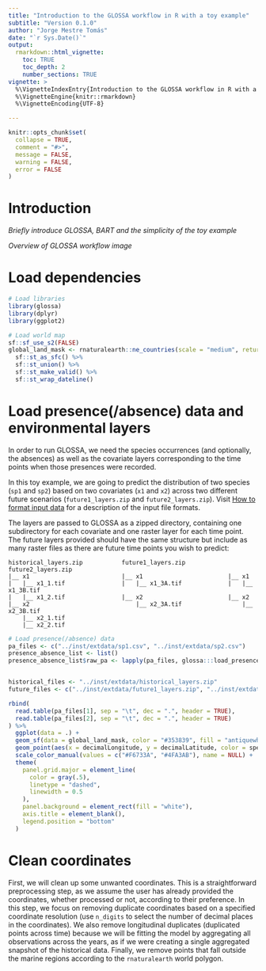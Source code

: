 ```yaml
---
title: "Introduction to the GLOSSA workflow in R with a toy example"
subtitle: "Version 0.1.0"
author: "Jorge Mestre Tomás"
date: "`r Sys.Date()`"
output: 
  rmarkdown::html_vignette:
    toc: TRUE
    toc_depth: 2
    number_sections: TRUE
vignette: >
  %\VignetteIndexEntry{Introduction to the GLOSSA workflow in R with a toy example}
  %\VignetteEngine{knitr::rmarkdown}
  %\VignetteEncoding{UTF-8}

---
```


```r
knitr::opts_chunk$set(
  collapse = TRUE,
  comment = "#>",
  message = FALSE,
  warning = FALSE,
  error = FALSE
)
```

# Introduction

*Briefly introduce GLOSSA, BART and the simplicity of the toy example*

*Overview of GLOSSA workflow image*

# Load dependencies

```r
# Load libraries
library(glossa)
library(dplyr)
library(ggplot2)

# Load world map
sf::sf_use_s2(FALSE)
global_land_mask <- rnaturalearth::ne_countries(scale = "medium", returnclass = "sf") %>%
  sf::st_as_sfc() %>%
  sf::st_union() %>%
  sf::st_make_valid() %>%
  sf::st_wrap_dateline()
```

# Load presence(/absence) data and environmental layers

In order to run GLOSSA, we need the species occurrences (and optionally, the absences) as well as the covariate layers corresponding to the time points when those presences were recorded.

In this toy example, we are going to predict the distribution of two species (`sp1` and `sp2`) based on two covariates (`x1` and `x2`) across two different future scenarios (`future1_layers.zip` and `future2_layers.zip`). Visit [How to format input data](https://github.com/jmestret/glossa) for a description of the input file formats.

The layers are passed to GLOSSA as a zipped directory, containing one subdirectory for each covariate and one raster layer for each time point. The future layers provided should have the same structure but include as many raster files as there are future time points you wish to predict:

```
historical_layers.zip           future1_layers.zip            future2_layers.zip
|__ x1                          |__ x1                        |__ x1
|   |__ x1_1.tif                |   |__ x1_3A.tif             |   |__ x1_3B.tif
|   |__ x1_2.tif                |__ x2                        |__ x2
|__ x2                              |__ x2_3A.tif                 |__ x2_3B.tif
    |__ x2_1.tif
    |__ x2_2.tif
```

```r
# Load presence(/absence) data
pa_files <- c("../inst/extdata/sp1.csv", "../inst/extdata/sp2.csv")
presence_absence_list <- list()
presence_absence_list$raw_pa <- lapply(pa_files, glossa:::load_presence_absence_data)


historical_files <- "../inst/extdata/historical_layers.zip"
future_files <- c("../inst/extdata/future1_layers.zip", "../inst/extdata/future2_layers.zip")
```
```r
rbind(
  read.table(pa_files[1], sep = "\t", dec = ".", header = TRUE),
  read.table(pa_files[2], sep = "\t", dec = ".", header = TRUE)
) %>% 
  ggplot(data = .) +
  geom_sf(data = global_land_mask, color = "#353839", fill = "antiquewhite") +
  geom_point(aes(x = decimalLongitude, y = decimalLatitude, color = species)) +
  scale_color_manual(values = c("#F6733A", "#4FA3AB"), name = NULL) +
  theme(
    panel.grid.major = element_line(
      color = gray(.5),
      linetype = "dashed",
      linewidth = 0.5
    ),
    panel.background = element_rect(fill = "white"),
    axis.title = element_blank(),
    legend.position = "bottom"
  )
```

# Clean coordinates

First, we will clean up some unwanted coordinates. This is a straightforward preprocessing step, as we assume the user has already provided the coordinates, whether processed or not, according to their preference. In this step, we focus on removing duplicate coordinates based on a specified coordinate resolution (use `n_digits` to select the number of decimal places in the coordinates). We also remove longitudinal duplicates (duplicated points across time) because we will be fitting the model by aggregating all observations across the years, as if we were creating a single aggregated snapshot of the historical data. Finally, we remove points that fall outside the marine regions according to the `rnaturalearth` world polygon.
